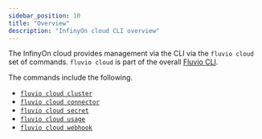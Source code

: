 ```yaml
---
sidebar_position: 10
title: "Overview"
description: "InfinyOn cloud CLI overview"
---
```


The InfinyOn cloud provides management via the CLI via the `fluvio cloud` set of commands.
`fluvio cloud` is part of the overall [Fluvio CLI].

The commands include the following.

- [`fluvio cloud cluster`]
- [`fluvio cloud connector`]
- [`fluvio cloud secret`]
- [`fluvio cloud usage`]
- [`fluvio cloud webhook`]

[Fluvio CLI]: fluvio/cli/introduction.mdx
[`fluvio cloud cluster`]: cluster.mdx
[`fluvio cloud connector`]: connector.mdx
[`fluvio cloud secret`]: secret.mdx
[`fluvio cloud usage`]: usage.mdx
[`fluvio cloud webhook`]: webhook.mdx
